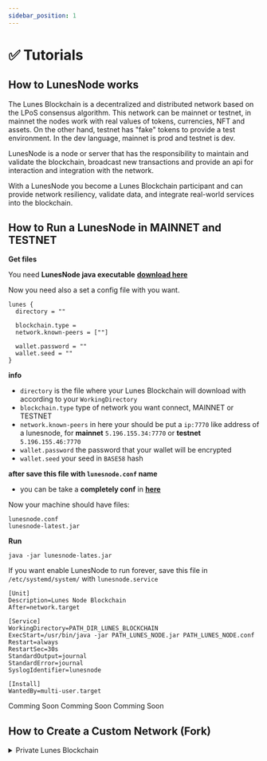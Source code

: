 ```yaml
---
sidebar_position: 1
---
```



# ✅ Tutorials

## How to LunesNode works

The Lunes Blockchain is a decentralized and distributed network based on the LPoS consensus algorithm. This network can be mainnet or testnet, in mainnet the nodes work with real values of tokens, currencies, NFT and assets. On the other hand, testnet has "fake" tokens to provide a test environment.
In the dev language, mainnet is prod and testnet is dev.

LunesNode is a node or server that has the responsibility to maintain and validate the blockchain, broadcast new transactions and provide an api for interaction and integration with the network.

With a LunesNode you become a Lunes Blockchain participant and can provide network resiliency, validate data, and integrate real-world services into the blockchain.

## How to Run a LunesNode in MAINNET and TESTNET

<Tabs>
  <TabItem value="🐧 Linux" label="🐧 Linux" default>

**Get files**

You need **LunesNode java executable** **[download here](https://github.com/lunes-platform/lunesnode/releases/download/v0.1.4/lunesnode-latest.jar)**

Now you need also a set a config file with you want.

```HOCON
lunes {
  directory = ""

  blockchain.type =
  network.known-peers = [""]

  wallet.password = ""
  wallet.seed = ""
}
```

**info**

- `directory` is the file where your Lunes Blockchain will download with according to your `WorkingDirectory`
- `blockchain.type` type of network you want connect, MAINNET or TESTNET
- `network.known-peers` in here your should be put a `ip:7770` like address of a lunesnode, for **mainnet** `5.196.155.34:7770` or **testnet** `5.196.155.46:7770`
- `wallet.password` the password that your wallet will be encrypted
- `wallet.seed` your seed in `BASE58` hash

**after save this file with `lunesnode.conf` name**

- you can be take a **completely conf** in **[here](https://github.com/lunes-platform/lunesnode/blob/master/src/main/resources/application.conf)**

Now your machine should have files:

```
lunesnode.conf
lunesnode-latest.jar
```

**Run**

```
java -jar lunesnode-lates.jar
```

If you want enable LunesNode to run forever, save this file in `/etc/systemd/system/` with `lunesnode.service`

```
[Unit]
Description=Lunes Node Blockchain
After=network.target

[Service]
WorkingDirectory=PATH_DIR_LUNES_BLOCKCHAIN
ExecStart=/usr/bin/java -jar PATH_LUNES_NODE.jar PATH_LUNES_NODE.conf
Restart=always
RestartSec=30s
StandardOutput=journal
StandardError=journal
SyslogIdentifier=lunesnode

[Install]
WantedBy=multi-user.target
```

</TabItem>

<TabItem value="🍎 MacOs" label="🍎 MacOs">
  Comming Soon
</TabItem>

<TabItem value="🐳 Docker" label="🐳 Docker">
  Comming Soon
</TabItem>

<TabItem value="🗑 Windows" label="🗑 Windows">
  Comming Soon
</TabItem>

</Tabs>

## How to Create a Custom Network (Fork)

<details>
  <summary>Private Lunes Blockchain</summary>

**Changed genesis transactions**

```txt
Coming Soon
```

**Runnig and get signature of genesis transactions**

```txt
Coming Soon
```

**Add signature and Build your Node**

```txt
Coming Soon
```

</details>
